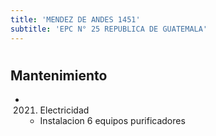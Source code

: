 ```yaml
---
title: 'MENDEZ DE ANDES 1451'
subtitle: 'EPC N° 25 REPUBLICA DE GUATEMALA'
---
```


#


## Mantenimiento

*  (2021) Electricidad 
    + Instalacion 6 equipos purificadores




